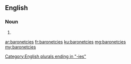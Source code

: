 ==English==

===Noun===
{{head|en}}

# {{plural of|baronetcy}}

[[Category:English plurals ending in "-ies"]]

[[ar:baronetcies]]
[[fr:baronetcies]]
[[ku:baronetcies]]
[[mg:baronetcies]]
[[my:baronetcies]]